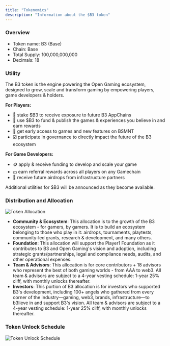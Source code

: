 ```yaml
---
title: "Tokenomics"
description: "Information about the $B3 token"
---
```


### **Overview**

- Token name: B3 (Base)
- Chain: Base
- Total Supply: 100,000,000,000
- Decimals: 18

### Utility

The B3 token is the engine powering the Open Gaming ecosystem, designed to grow, scale and transform gaming by empowering players, game developers & holders.

**For Players:**

- 🥩 stake \$B3 to receive exposure to future B3 AppChains
- 🥇 use \$B3 to fund & publish the games & experiences you believe in and earn rewards
- 🎯 get early access to games and new features on BSMNT
- ☑️ participate in governance to directly impact the future of the B3 ecosystem

**For Game Developers:**

- 🪙 apply & receive funding to develop and scale your game
- 💴 earn referral rewards across all players on any Gamechain
- 🚁 receive future airdrops from infrastructure partners

Additional utilities for \$B3 will be announced as they become available.

### Distribution and Allocation

<img
  src="/images/token-allocation.avif"
  alt="Token Allocation"
  className="rounded-xl"
/>

- **Community & Ecosystem**: This allocation is to the growth of the B3 ecosystem - for gamers, by gamers. It is to build an ecosystem belonging to those who play in it: airdrops, tournaments, playtests, community-led grants, research & development, and many others.
- **Foundation**: This allocation will support the Player1 Foundation as it contributes to B3 and Open Gaming's vision and adoption, including strategic grants/partnerships, legal and compliance needs, audits, and other operational expenses.
- **Team & Advisors**: This allocation is for core contributors \+ 18 advisors who represent the best of both gaming worlds - from AAA to web3. All team & advisors are subject to a 4-year vesting schedule: 1-year 25% cliff, with monthly unlocks thereafter.
- **Investors**: This portion of B3 allocation is for investors who supported B3's development, including 100\+ angels who gathered from every corner of the industry—gaming, web3, brands, infrastructure—to b3lieve in and support B3's vision. All team & advisors are subject to a 4-year vesting schedule: 1-year 25% cliff, with monthly unlocks thereafter.

### Token Unlock Schedule

<img
  src="/images/token-unlock-schedule.avif"
  alt="Token Unlock Schedule"
  className="rounded-xl"
/>